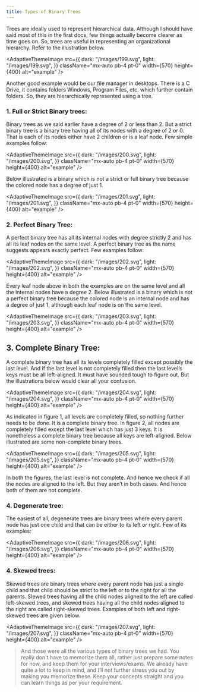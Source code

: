 ```yaml
---
title: Types of Binary Trees
---
```


Trees are ideally used to represent hierarchical data. Although I should have said most of this in the first docs, few things actually become clearer as time goes on. So, trees are useful in representing an organizational hierarchy. Refer to the illustration below.

<AdaptiveThemeImage
  src={{
    dark: "/images/199.svg",
    light: "/images/199.svg",
  }}
  className="mx-auto pb-4 pt-0"
  width={570}
  height={400}
  alt="example"
/>

Another good example would be our file manager in desktops. There is a C Drive, it contains folders Windows, Program Files, etc. which further contain folders. So, they are hierarchically represented using a tree.

### 1. Full or Strict Binary trees:

Binary trees as we said earlier have a degree of 2 or less than 2. But a strict binary tree is a binary tree having all of its nodes with a degree of 2 or 0. That is each of its nodes either have 2 children or is a leaf node. Few simple examples follow:

<AdaptiveThemeImage
  src={{
    dark: "/images/200.svg",
    light: "/images/200.svg",
  }}
  className="mx-auto pb-4 pt-0"
  width={570}
  height={400}
  alt="example"
/>

Below illustrated is a binary which is not a strict or full binary tree because the colored node has a degree of just 1.

<AdaptiveThemeImage
  src={{
    dark: "/images/201.svg",
    light: "/images/201.svg",
  }}
  className="mx-auto pb-4 pt-0"
  width={570}
  height={400}
  alt="example"
/>

### 2. Perfect Binary Tree:

A perfect binary tree has all its internal nodes with degree strictly 2 and has all its leaf nodes on the same level. A perfect binary tree as the name suggests appears exactly perfect. Few examples follow:

<AdaptiveThemeImage
  src={{
    dark: "/images/202.svg",
    light: "/images/202.svg",
  }}
  className="mx-auto pb-4 pt-0"
  width={570}
  height={400}
  alt="example"
/>

Every leaf node above in both the examples are on the same level and all the internal nodes have a degree 2. Below illustrated is a binary which is not a perfect binary tree because the colored node is an internal node and has a degree of just 1, although each leaf node is on the same level.

<AdaptiveThemeImage
  src={{
    dark: "/images/203.svg",
    light: "/images/203.svg",
  }}
  className="mx-auto pb-4 pt-0"
  width={570}
  height={400}
  alt="example"
/>

## 3. Complete Binary Tree:

A complete binary tree has all its levels completely filled except possibly the last level. And if the last level is not completely filled then the last level’s keys must be all left-aligned. It must have sounded tough to figure out. But the illustrations below would clear all your confusion. 

<AdaptiveThemeImage
  src={{
    dark: "/images/204.svg",
    light: "/images/204.svg",
  }}
  className="mx-auto pb-4 pt-0"
  width={570}
  height={400}
  alt="example"
/>

As indicated in figure 1, all levels are completely filled, so nothing further needs to be done. It is a complete binary tree. In figure 2, all nodes are completely filled except the last level which has just 3 keys. It is nonetheless a complete binary tree because all keys are left-aligned. Below illustrated are some non-complete binary trees.

<AdaptiveThemeImage
  src={{
    dark: "/images/205.svg",
    light: "/images/205.svg",
  }}
  className="mx-auto pb-4 pt-0"
  width={570}
  height={400}
  alt="example"
/>

In both the figures, the last level is not complete. And hence we check if all the nodes are aligned to the left. But they aren’t in both cases. And hence both of them are not complete.

### 4. Degenerate tree:
The easiest of all, degenerate trees are binary trees where every parent node has just one child and that can be either to its left or right. Few of its examples:

<AdaptiveThemeImage
  src={{
    dark: "/images/206.svg",
    light: "/images/206.svg",
  }}
  className="mx-auto pb-4 pt-0"
  width={570}
  height={400}
  alt="example"
/>

### 4. Skewed trees:
Skewed trees are binary trees where every parent node has just a single child and that child should be strict to the left or to the right for all the parents. Slewed trees having all the child nodes aligned to the left are called left-skewed trees, and skewed trees having all the child nodes aligned to the right are called right-skewed trees. Examples of both left and right-skewed trees are given below.

<AdaptiveThemeImage
  src={{
    dark: "/images/207.svg",
    light: "/images/207.svg",
  }}
  className="mx-auto pb-4 pt-0"
  width={570}
  height={400}
  alt="example"
/>

> And those were all the various types of binary trees we had. You really don't have to memorize them all, rather just prepare some notes for now, and keep them for your interviews/exams. We already have quite a lot to keep in mind, and I’ll not further stress you out by making you memorize these. Keep your concepts straight and you can learn things as per your requirement.

